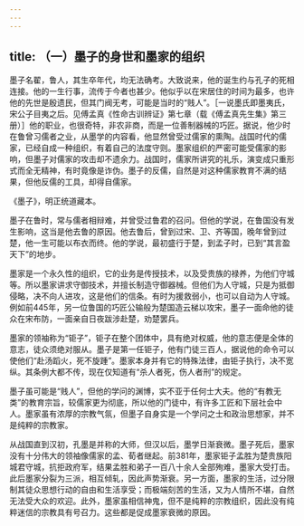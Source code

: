 ```yaml
---
---
---
```

title: （一）墨子的身世和墨家的组织
---



墨子名翟，鲁人，其生卒年代，均无法确考。大致说来，他的诞生约与孔子的死相连接。他的一生行事，流传于今者也甚少。他似乎以在宋居住的时间为最多，也许他的先世是殷遗民，但其门阀无考，可能是当时的“贱人”。［一说墨氏即墨夷氏，宋公子目夷之后。见傅孟真《性命古训辨证》第七章（载《傅孟真先生集》第三册）］他的职业，也很奇特，非农非商，而是一位善制器械的巧匠。据说，他少时在鲁曾习儒者之业，从墨学的内容看，他显然曾受过儒家的熏陶。战国时代的儒家，已经自成一种组织，有着自己的法度守则。墨家组织的严密可能受儒家的影响，但墨子对儒家的攻击却不遗余力。战国时，儒家所讲究的礼乐，演变成只重形式而全无精神，有时竟像是诈伪。墨子的反儒，自然是对这种儒家教育不满的结果，但他反儒的工具，却得自儒家。

《墨子》，明正统道藏本。

墨子在鲁时，常与儒者相辩难，并曾受过鲁君的召问。但他的学说，在鲁国没有发生影响，这当是他去鲁的原因。他去鲁后，曾到过宋、卫、齐等国，晚年曾到过楚，他一生可能以布衣而终。他的学说，最初盛行于楚，到孟子时，已到“其言盈天下”的地步。

墨家是一个永久性的组织，它的业务是传授技术，以及受贵族的禄养，为他们守城等。所以墨家讲求守御技术，并擅长制造守御器械。但他们为人守城，只是为抵御侵略，决不向人进攻，这是他们的信条。有时为援救弱小，也可以自动为人守城。例如前445年，另一位鲁国的巧匠公输般为楚国造云梯以攻宋，墨子一面命他的徒众在宋布防，一面亲自日夜跋涉赴楚，劝楚罢兵。

墨家的领袖称为“钜子”，钜子在整个团体中，具有绝对权威，他的意志便是全体的意志，徒众须绝对服从。墨子是第一任钜子，他有门徒三百人，据说他的命令可以使他们“赴汤蹈火，死不旋踵”。墨家本身并有它的特殊法律，由钜子执行，决不宽纵。其条例大都不传，现在仅知道有“杀人者死，伤人者刑”的规定。

墨子虽可能是“贱人”，但他的学问的渊博，实不亚于任何士大夫。他的“有教无类”的教育宗旨，较儒家更为彻底，所以他的门徒中，有许多工匠和下层社会中人。墨家虽有浓厚的宗教气氛，但墨子自身实是一个学问之士和政治思想家，并不是纯粹的宗教家。

从战国直到汉初，孔墨是并称的大师，但汉以后，墨学日渐衰微。墨子死后，墨家没有十分伟大的领袖像儒家的孟、荀者继起。前381年，墨家钜子孟胜为楚贵族阳城君守城，抗拒政府军，结果孟胜和弟子一百八十余人全部殉难，墨家大受打击。此后墨家分裂为三派，相互倾轧，因此声势渐衰。另一方面，墨家的生活，过分限制其徒众思想行动的自由和生活享受；而极端刻苦的生活，又为人情所不堪，自然无法受大众的欢迎。此外，墨家虽相信神鬼，但不是纯粹的宗教组织，因此没有纯粹迷信的宗教具有号召力。这些都是促成墨家衰微的原因。